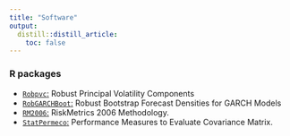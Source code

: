 ```yaml
---
title: "Software"
output:
  distill::distill_article:
    toc: false
---
```


### **R packages**


*   <i class="fa fa-code" aria-hidden="true"></i>  [`Robpvc`:](https://github.com/ctruciosm/Robpvc) Robust Principal Volatility Components  \medskip </li>
*   <i class="fa fa-code" aria-hidden="true"></i>  [`RobGARCHBoot`:](https://cran.r-project.org/web/packages/RobGARCHBoot/index.html) Robust Bootstrap Forecast Densities for GARCH Models  \medskip </li>
*   <i class="fa fa-code" aria-hidden="true"></i>  [`RM2006`:](https://cran.r-project.org/web/packages/RM2006/index.html)  RiskMetrics 2006 Methodology. \medskip </li>
*   <i class="fa fa-code" aria-hidden="true"></i>  [`StatPermeco`:](https://cran.r-project.org/web/packages/StatPerMeCo/index.html) Performance Measures to Evaluate Covariance Matrix.  \medskip </li>

</ol>

